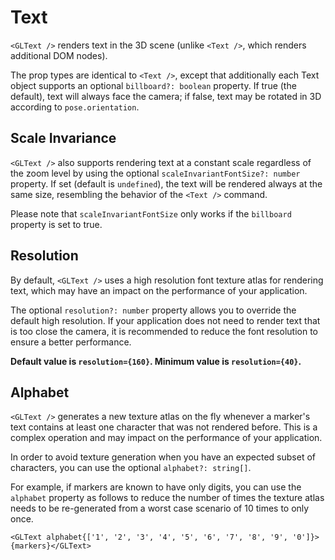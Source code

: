 
# Text

`<GLText />` renders text in the 3D scene (unlike `<Text />`, which renders additional DOM nodes).

The prop types are identical to `<Text />`, except that additionally each Text object supports an optional `billboard?: boolean` property. If true (the default), text will always face the camera; if false, text may be rotated in 3D according to `pose.orientation`.

<GLText />

## Scale Invariance

`<GLText />` also supports rendering text at a constant scale regardless of the zoom level by using the optional `scaleInvariantFontSize?: number` property. If set (default is `undefined`), the text will be rendered always at the same size, resembling the behavior of the `<Text />` command. 

Please note that `scaleInvariantFontSize` only works if the `billboard` property is set to true.

<GLTextScaleInvariant />

## Resolution

By default, `<GLText />` uses a high resolution font texture atlas for rendering text, which may have an impact on the performance of your application. 

The optional `resolution?: number` property allows you to override the default high resolution. If your application does not need to render text that is too close the camera, it is recommended to reduce the font resolution to ensure a better performance.

**Default value is `resolution={160}`. Minimum value is `resolution={40}`.**

## Alphabet

`<GLText />` generates a new texture atlas on the fly whenever a marker's text contains at least one character that was not rendered before. This is a complex operation and may impact on the performance of your application. 

In order to avoid texture generation when you have an expected subset of characters, you can use the optional `alphabet?: string[]`. 

For example, if markers are known to have only digits, you can use the `alphabet` property as follows to reduce the number of times the texture atlas needs to be re-generated from a worst case scenario of 10 times to only once.

`<GLText alphabet{['1', '2', '3', '4', '5', '6', '7', '8', '9', '0']}>{markers}</GLText>`
